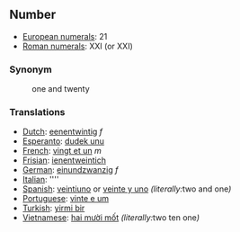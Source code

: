 ==Number==

*[[w:Arabic Numerals|European numerals]]: 21
*[[w:Roman numerals|Roman numerals]]: XXI (or ⅩⅩⅠ)

===Synonym===
:one and twenty

===Translations===

*[[Dutch]]: [[eenentwintig]] ''f''
*[[Esperanto]]: [[dudek unu]]
*[[French]]: [[vingt et un]] ''m''
*[[Frisian]]: [[ienentweintich]]
*[[German]]: [[einundzwanzig]] ''f''
*[[Italian]]: [[]] ''''
*[[Spanish]]: [[veintiuno]] or [[veinte y uno]] ''(literally: ''two and one'')''
*[[Portuguese]]: [[vinte e um]]
*[[Turkish]]: [[yirmi bir]]
*[[Vietnamese]]: [[hai mười mốt]] ''(literally: ''two ten one'')''